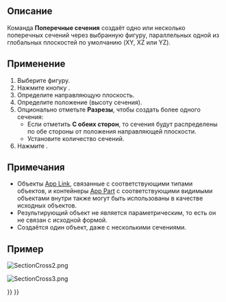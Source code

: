 <languages/>

{{Docnav/ru
|[[Part_Section/ru|Разделить]]
|[[Part_Offset/ru|Смещение 3D]]
|[[Part_Workbench/ru|Деталь]]
|IconL=Part_Section.svg
|IconR=Part_CompOffsetTools.png
|IconC=Workbench_Part.svg
}}

{{GuiCommand/ru
|Name=Part CrossSections
|Name/ru=Поперечные сечения
|MenuLocation=Деталь → Поперечные сечения
|Workbenches=[[Part_Workbench/ru|Деталь]]
|SeeAlso=[[Part_Section/ru|Разделить]]
}}

<span id="Description"></span>
== Описание ==

Команда '''Поперечные сечения''' создаёт одно или несколько поперечных сечений через выбранную фигуру, параллельных одной из глобальных плоскостей по умолчанию (XY, XZ или YZ).

<span id="Usage"></span>
== Применение ==

# Выберите фигуру.
# Нажмите кнопку {{Button|[[File:Part_CrossSections.svg|24px|link=Part_CrossSections]] '''Поперечные сечения'''}} .
# Определите направляющую плоскость.
# Определите положение (высоту сечения).
# Опционально отметьте '''Разрезы''', чтобы создать более одного сечения:
#* Если отметить '''С обеих сторон''', то сечения будут распределены по обе стороны от положения направляющей плоскости.
#* Установите количество сечений.
# Нажмите {{Button|OK}}.

<span id="Notes"></span>
== Примечания ==

* Объекты [[App_Link|App Link]], связанные с соответствующими типами объектов, и контейнеры [[App_Part|App Part]] с соответствующими видимыми объектами внутри также могут быть использованы в качестве исходных объектов. {{Version/ru|0.20}}
* Результирующий объект не является параметрическим, то есть он не связан с исходной формой.
* Создаётся один объект, даже с несколькими сечениями.

<span id="Example"></span>
== Пример ==

[[Image:SectionCross2.png]]
{{Caption|Inputs}}

[[Image:SectionCross3.png]]
{{Caption|Result}}


{{Docnav/ru
|[[Part_Section/ru|Разделить]]
|[[Part_Offset/ru|Смещение 3D]]
|[[Part_Workbench/ru|Деталь]]
|IconL=Part_Section.svg
|IconR=Part_CompOffsetTools.png
|IconC=Workbench_Part.svg
}}

{{Part_Tools_navi{{#translation:}}}}
{{Userdocnavi{{#translation:}}}}